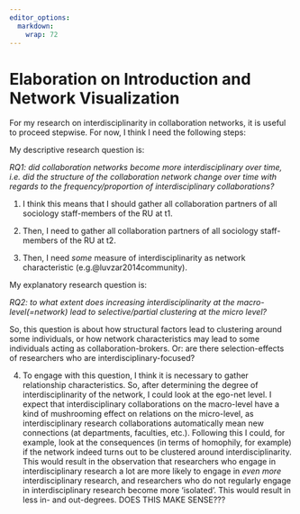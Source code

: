 ```yaml
---
editor_options: 
  markdown: 
    wrap: 72
---
```


# Elaboration on Introduction and Network Visualization

For my research on interdisciplinarity in collaboration networks, it is
useful to proceed stepwise. For now, I think I need the following steps:

My descriptive research question is:

*RQ1: did collaboration networks become more interdisciplinary over
time, i.e. did the structure of the collaboration network change over
time with regards to the frequency/proportion of interdisciplinary
collaborations?*

1.  I think this means that I should gather all collaboration partners
    of all sociology staff-members of the RU at t1.

<!-- -->

2.  Then, I need to gather all collaboration partners of all sociology
    staff-members of the RU at t2.

<!-- -->

3.  Then, I need *some* measure of interdisciplinarity as network
    characteristic (e.g.\@luvzar2014community).

My explanatory research question is:

*RQ2: to what extent does increasing interdisciplinarity at the
macro-level(=network) lead to selective/partial clustering at the micro
level?*

So, this question is about how structural factors lead to clustering
around some individuals, or how network characteristics may lead to some
individuals acting as collaboration-brokers. Or: are there
selection-effects of researchers who are interdisciplinary-focused?

4.  To engage with this question, I think it is necessary to gather
    relationship characteristics. So, after determining the degree of
    interdisciplinarity of the network, I could look at the ego-net
    level. I expect that interdisciplinary collaborations on the
    macro-level have a kind of mushrooming effect on relations on the
    micro-level, as interdisciplinary research collaborations
    automatically mean new connections (at departments, faculties,
    etc.). Following this I could, for example, look at the consequences
    (in terms of homophily, for example) if the network indeed turns out
    to be clustered around interdisciplinarity. This would result in the
    observation that researchers who engage in interdisciplinary
    research a lot are more likely to engage in *even more*
    interdisciplinary research, and researchers who do not regularly
    engage in interdisciplinary research become more 'isolated'. This
    would result in less in- and out-degrees. DOES THIS MAKE SENSE???

```r

```

